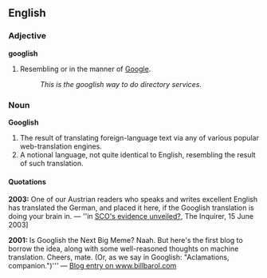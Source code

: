 ==English==

===Adjective===
'''googlish'''

# Resembling or in the manner of [[Google]].
#: ''This is the googlish way to do directory services.''

===Noun===
'''Googlish'''

# The result of translating foreign-language text via any of various popular web-translation engines.
# A notional language, not quite identical to English, resembling the result of such translation.

====Quotations====
'''2003:''' One of our Austrian readers who speaks and writes excellent English has translated the German, and placed it here, if the Googlish translation is doing your brain in. &mdash; ''in [http://www.theinquirer.net/?article=10013 SCO's evidence unveiled?], The Inquirer, 15 June 2003]

'''2001:''' Is Googlish the Next Big Meme? Naah. But here's the first blog to borrow the idea, along with some well-reasoned thoughts on machine translation. Cheers, mate. (Or, as we say in Googlish: "Aclamations, companion.")''' &mdash; [http://216.239.63.104/search?q=cache:i7PmI3KdUfQJ:www.billbarol.com/2001_11_01_oldblather+googlish+translation&hl Blog entry on www.billbarol.com]